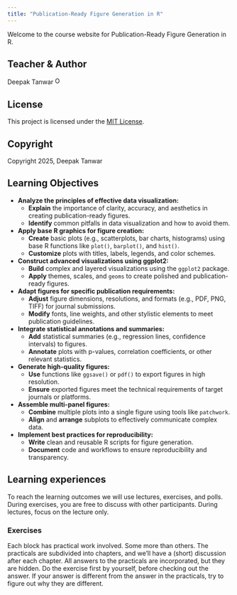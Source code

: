 ```yaml
---
title: "Publication-Ready Figure Generation in R"
---
```


Welcome to the course website for Publication-Ready Figure Generation in R.

## Teacher & Author

Deepak Tanwar <a href="https://orcid.org/0000-0001-8036-1989" target="_blank"><img alt="ORCID logo" src="https://info.orcid.org/wp-content/uploads/2019/11/orcid_16x16.png" width="16" height="16" /></a>

## License

This project is licensed under the [MIT License](LICENSE).

## Copyright

Copyright 2025, Deepak Tanwar

## Learning Objectives

- **Analyze the principles of effective data visualization:**
  - **Explain** the importance of clarity, accuracy, and aesthetics in creating publication-ready figures.
  - **Identify** common pitfalls in data visualization and how to avoid them.
- **Apply base R graphics for figure creation:**
  - **Create** basic plots (e.g., scatterplots, bar charts, histograms) using base R functions like `plot()`, `barplot()`, and `hist()`.
  - **Customize** plots with titles, labels, legends, and color schemes.
- **Construct advanced visualizations using ggplot2:**
  - **Build** complex and layered visualizations using the `ggplot2` package.
  - **Apply** themes, scales, and `geoms` to create polished and publication-ready figures.
- **Adapt figures for specific publication requirements:**
  - **Adjust** figure dimensions, resolutions, and formats (e.g., PDF, PNG, TIFF) for journal submissions.
  - **Modify** fonts, line weights, and other stylistic elements to meet publication guidelines.
- **Integrate statistical annotations and summaries:**
  - **Add** statistical summaries (e.g., regression lines, confidence intervals) to figures.
  - **Annotate** plots with p-values, correlation coefficients, or other relevant statistics.
- **Generate high-quality figures:**
  - **Use** functions like `ggsave()` or `pdf()` to export figures in high resolution.
  - **Ensure** exported figures meet the technical requirements of target journals or platforms.
- **Assemble multi-panel figures:**
  - **Combine** multiple plots into a single figure using tools like `patchwork`.
  - **Align** and **arrange** subplots to effectively communicate complex data.
- **Implement best practices for reproducibility:**
  - **Write** clean and reusable R scripts for figure generation.
  - **Document** code and workflows to ensure reproducibility and transparency.

## Learning experiences

To reach the learning outcomes we will use lectures, exercises, and polls. During exercises, you are free to discuss with other participants. During lectures, focus on the lecture only.

### Exercises

Each block has practical work involved. Some more than others. The practicals are subdivided into chapters, and we’ll have a (short) discussion after each chapter. All answers to the practicals are incorporated, but they are hidden. Do the exercise first by yourself, before checking out the answer. If your answer is different from the answer in the practicals, try to figure out why they are different.
